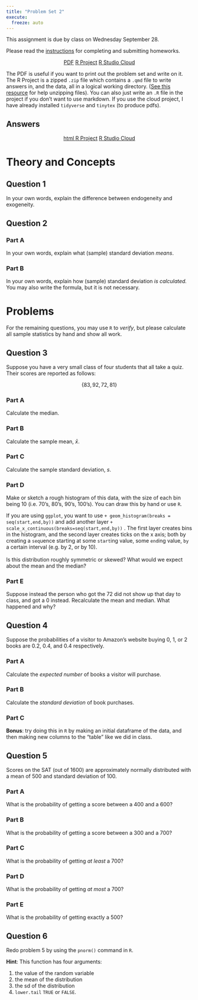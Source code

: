 ```yaml
---
title: "Problem Set 2"
execute:
  freeze: auto
---
```


::: callout-warning
This assignment is due by class on Wednesday September 28.
:::

Please read the [instructions](/assignments/problem-sets.html) for completing and submitting homeworks. 

<p style="text-align:center">

<p style="text-align:center"><a target="_blank" href="/files/assignment/02-problem-set-pdf.pdf"><span class="btn btn-primary btn-lg"><i class="fas fa-file-pdf"></i> PDF</a></span> <a target="_blank" href="/files/assignment/02-problem-set.zip"><span class="btn btn-primary btn-lg"><i class="fas fa-file-archive"></i> R Project</a></span> <a target="_blank" href="https://rstudio.cloud/spaces/270168/content/4546177"><span class="btn btn-primary btn-lg"><i class="fas fa-cloud"></i> R Studio Cloud</a></span></p>

</p>

The <i class="fas fa-file-pdf"></i> PDF is useful if you want to print out the problem set and write on it. The <i class="fas fa-file-archive"></i> R Project is a zipped `.zip` file which contains a <i class="fab fa-markdown"></i> `.qmd` file to write answers in, and the data, all in a logical working directory. ([See this resource](/resources/zipping.qmd) for help unzipping files). You can also just write an `.R` file in the project if you don't want to use markdown. If you use the <i class="fas fa-cloud"></i> cloud project, I have already installed `tidyverse` and `tinytex` (to produce pdfs).

## Answers

<p style="text-align:center"><a target="_blank" href="/files/assignment/02-problem-set-answers.html"><span class="btn btn-primary btn-lg"><i class="fas fa-external-link-square-alt"></i> html </a></span> <a target="_blank" href="/files/assignment/02-problem-set-answers.zip"><span class="btn btn-primary btn-lg"><i class="fas fa-file-archive"></i> R Project</a></span> <a target="_blank" href="https://rstudio.cloud/spaces/270168/content/4546177"><span class="btn btn-primary btn-lg"><i class="fas fa-cloud"></i> R Studio Cloud</a></span></p>

# Theory and Concepts

## Question 1

In your own words, explain the difference between endogeneity and exogeneity.

## Question 2

### Part A 

In your own words, explain what (sample) standard deviation *means*.

### Part B

In your own words, explain how (sample) standard deviation *is calculated.* You may also write the formula, but it is not necessary.

# Problems

For the remaining questions, you may use `R` to *verify*, but please calculate all sample statistics by hand and show all work.

## Question 3 

Suppose you have a very small class of four students that all take a quiz. Their scores are reported as follows:

$$\{83, 92, 72, 81\}$$


### Part A 
Calculate the median.

### Part B
Calculate the sample mean, $\bar{x}$.

### Part C
Calculate the sample standard deviation, $s$.

### Part D
Make or sketch a rough histogram of this data, with the size of each bin being 10 (i.e. 70's, 80's, 90's, 100's). You can draw this by hand or use `R`. 

If you are using `ggplot`, you want to use `+ geom_histogram(breaks = seq(start,end,by))` and add another layer `+ scale_x_continuous(breaks=seq(start,end,by))` . The first layer creates bins in the histogram, and the second layer creates ticks on the x axis; both by creating a `seq`uence starting at some `start`ing value, some `end`ing value, `by` a certain interval (e.g. by 2, or by 10).\
\
Is this distribution roughly symmetric or skewed? What would we expect about the mean and the median?

### Part E
Suppose instead the person who got the 72 did not show up that day to class, and got a 0 instead. Recalculate the mean and median. What happened and why? 

## Question 4

Suppose the probabilities of a visitor to Amazon’s website buying 0, 1, or 2 books are 0.2, 0.4, and 0.4 respectively. 

### Part A
Calculate the *expected number* of books a visitor will purchase.

### Part B 
Calculate the *standard deviation* of book purchases.

### Part C 
**Bonus**: try doing this in `R` by making an initial dataframe of the data, and then making new columns to the "table" like we did in class.

## Question 5

Scores on the SAT (out of 1600) are approximately normally distributed with a mean of 500 and standard deviation of 100. 

### Part A 

What is the probability of getting a score between a 400 and a 600?

### Part B

What is the probability of getting a score between a 300 and a 700?

### Part C

What is the probability of getting *at least* a 700?

### Part D

What is the probability of getting *at most* a 700?

### Part E

What is the probability of getting exactly a 500?

## Question 6

Redo problem 5 by using the `pnorm()` command in `R`.

**Hint**: This function has four arguments:

1.  the value of the random variable
2.  the mean of the distribution
3.  the sd of the distribution
4.  `lower.tail` `TRUE` or `FALSE`.
